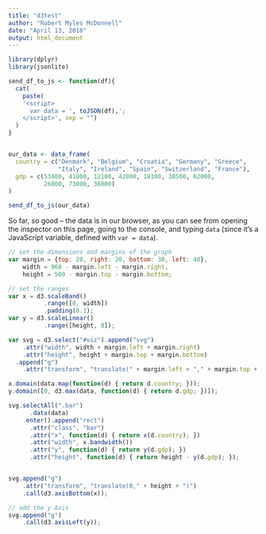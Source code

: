 ```yaml
---
title: "d3test"
author: "Robert Myles McDonnell"
date: "April 13, 2018"
output: html_document
---
```


```r
library(dplyr)
library(jsonlite)

send_df_to_js <- function(df){
  cat(
    paste(
    '<script>
      var data = ', toJSON(df),';
    </script>', sep = "")
  )
}


our_data <- data_frame(
  country = c("Denmark", "Belgium", "Croatia", "Germany", "Greece",
              "Italy", "Ireland", "Spain", "Switzerland", "France"),
  gdp = c(53400, 41000, 12100, 42000, 18100, 30500, 62000, 
          26000, 73000, 36000)
)

send_df_to_js(our_data)
```

So far, so good -- the data is in our browser, as you can see from opening the inspector on this page, going to the console, and typing `data` (since it's a JavaScript variable, defined with `var = data`).   


<style>

.bar {
  fill: steelblue;
}

.bar:hover {
  fill: brown;
}

.axis--x path {
  display: none;
}

</style>
<script src="//d3js.org/d3.v4.min.js"></script>
<div id = "viz"></div>
```js
// set the dimensions and margins of the graph
var margin = {top: 20, right: 20, bottom: 30, left: 40},
    width = 960 - margin.left - margin.right,
    height = 500 - margin.top - margin.bottom;

// set the ranges
var x = d3.scaleBand()
          .range([0, width])
          .padding(0.1);
var y = d3.scaleLinear()
          .range([height, 0]);

var svg = d3.select("#viz").append("svg")
    .attr("width", width + margin.left + margin.right)
    .attr("height", height + margin.top + margin.bottom)
  .append("g")
    .attr("transform", "translate(" + margin.left + "," + margin.top + ")")

x.domain(data.map(function(d) { return d.country; }));
y.domain([0, d3.max(data, function(d) { return d.gdp; })]);

svg.selectAll(".bar")
      .data(data)
    .enter().append("rect")
      .attr("class", "bar")
      .attr("x", function(d) { return x(d.country); })
      .attr("width", x.bandwidth())
      .attr("y", function(d) { return y(d.gdp); })
      .attr("height", function(d) { return height - y(d.gdp); });


svg.append("g")
    .attr("transform", "translate(0," + height + ")")
    .call(d3.axisBottom(x));

// add the y Axis
svg.append("g")
    .call(d3.axisLeft(y));
```